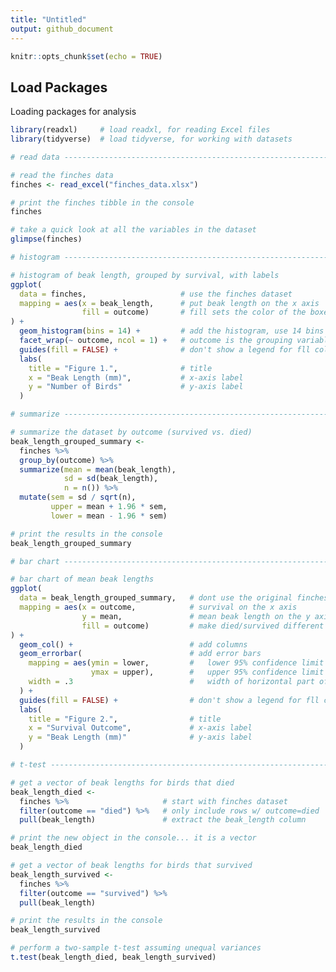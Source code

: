 ```yaml
---
title: "Untitled"
output: github_document
---
```


```r
knitr::opts_chunk$set(echo = TRUE)
```

## Load Packages

Loading packages for analysis

```r
library(readxl)     # load readxl, for reading Excel files
library(tidyverse)  # load tidyverse, for working with datasets
```

```r
# read data ---------------------------------------------------------------

# read the finches data
finches <- read_excel("finches_data.xlsx")

# print the finches tibble in the console
finches

```

```r
# take a quick look at all the variables in the dataset
glimpse(finches)
```

```r
# histogram ---------------------------------------------------------------

# histogram of beak length, grouped by survival, with labels
ggplot(
  data = finches,                     # use the finches dataset
  mapping = aes(x = beak_length,      # put beak length on the x axis
                fill = outcome)       # fill sets the color of the boxes
) +
  geom_histogram(bins = 14) +         # add the histogram, use 14 bins
  facet_wrap(~ outcome, ncol = 1) +   # outcome is the grouping variable
  guides(fill = FALSE) +              # don't show a legend for fll color
  labs(
    title = "Figure 1.",              # title
    x = "Beak Length (mm)",           # x-axis label
    y = "Number of Birds"             # y-axis label
  )
```

```r
# summarize ---------------------------------------------------------------

# summarize the dataset by outcome (survived vs. died)
beak_length_grouped_summary <- 
  finches %>% 
  group_by(outcome) %>% 
  summarize(mean = mean(beak_length),
            sd = sd(beak_length),
            n = n()) %>% 
  mutate(sem = sd / sqrt(n),
         upper = mean + 1.96 * sem,
         lower = mean - 1.96 * sem)

# print the results in the console
beak_length_grouped_summary
```

```r
# bar chart ---------------------------------------------------------------

# bar chart of mean beak lengths
ggplot(
  data = beak_length_grouped_summary,   # dont use the original finches dataset
  mapping = aes(x = outcome,            # survival on the x axis
                y = mean,               # mean beak length on the y axis
                fill = outcome)         # make died/survived different colors
) +
  geom_col() +                          # add columns
  geom_errorbar(                        # add error bars
    mapping = aes(ymin = lower,         #   lower 95% confidence limit
                  ymax = upper),        #   upper 95% confidence limit
    width = .3                          #   width of horizontal part of bars
  ) +
  guides(fill = FALSE) +                # don't show a legend for fll color
  labs(
    title = "Figure 2.",                # title
    x = "Survival Outcome",             # x-axis label
    y = "Beak Length (mm)"              # y-axis label
  )
```

```r
# t-test ------------------------------------------------------------------

# get a vector of beak lengths for birds that died
beak_length_died <-
  finches %>%                     # start with finches dataset
  filter(outcome == "died") %>%   # only include rows w/ outcome=died
  pull(beak_length)               # extract the beak_length column

# print the new object in the console... it is a vector
beak_length_died
```

```r
# get a vector of beak lengths for birds that survived
beak_length_survived <-
  finches %>% 
  filter(outcome == "survived") %>% 
  pull(beak_length)

# print the results in the console
beak_length_survived

```

```r
# perform a two-sample t-test assuming unequal variances
t.test(beak_length_died, beak_length_survived)
```

